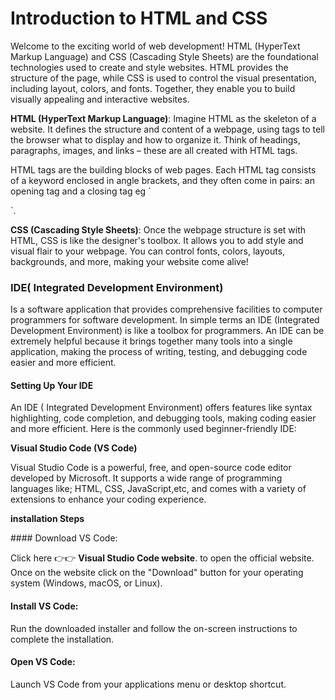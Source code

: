 
# Introduction to HTML and CSS

Welcome to the exciting world of web development! HTML (HyperText Markup Language) and CSS (Cascading Style Sheets) are the foundational technologies used to create and style websites. HTML provides the structure of the page, while CSS is used to control the visual presentation, including layout, colors, and fonts. Together, they enable you to build visually appealing and interactive websites.

**HTML (HyperText Markup Language)**:  Imagine HTML as the skeleton of a website. It defines the structure and content of a webpage, using tags to tell the browser what to display and how to organize it.  Think of headings, paragraphs, images, and links – these are all created with HTML tags.

<Callout type="warning" emoji="✍️">
  HTML tags are the building blocks of web pages. Each HTML tag consists of a keyword enclosed in angle brackets, and they often come in pairs: an opening tag and a closing tag eg `<p></p>`.  
</Callout>

**CSS (Cascading Style Sheets)**:  Once the webpage structure is set with HTML, CSS is like the designer's toolbox. It allows you to add style and visual flair to your webpage. You can control fonts, colors, layouts, backgrounds, and more, making your website come alive!

### IDE( Integrated Development Environment)

 Is a software application that provides comprehensive facilities to computer programmers for software development. In simple terms an IDE (Integrated Development Environment) is like a toolbox for programmers. An IDE can be extremely helpful because it brings together many tools into a single application, making the process of writing, testing, and debugging code easier and more efficient.

 #### Setting Up Your IDE

 An IDE ( Integrated Development Environment) offers features like syntax highlighting, code completion, and debugging tools, making coding easier and more efficient. Here is the commonly used beginner-friendly IDE:

 **Visual Studio Code (VS Code)**

 Visual Studio Code is a powerful, free, and open-source code editor developed by Microsoft. It supports a wide range of programming languages like; HTML, CSS, JavaScript,etc, and comes with a variety of extensions to enhance your coding experience.

 **installation Steps**

 <Steps>
#### Download VS Code:
 
Click here 👉👉 <Link className="text-blue-500" href="https://code.visualstudio.com/">**Visual Studio Code website**</Link>. to open the official website.
Once on the website click on the "Download" button for your operating system (Windows, macOS, or Linux).

#### Install VS Code:
 
Run the downloaded installer and follow the on-screen instructions to complete the installation.
 
#### Open VS Code:
 
Launch VS Code from your applications menu or desktop shortcut.
</Steps>
